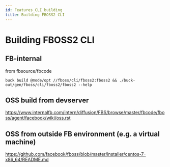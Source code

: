 ```yaml
---
id: Features_CLI_building
title: Building FBOSS2 CLI
---
```


# Building FBOSS2 CLI

## FB-internal

from fbsource/fbcode

`buck build @mode/opt //fboss/cli/fboss2:fboss2 && ./buck-out/gen/fboss/cli/fboss2/fboss2 --help`

## OSS build from devserver

https://www.internalfb.com/intern/diffusion/FBS/browse/master/fbcode/fboss/agent/facebook/wiki/oss.rst

## OSS from outside FB environment (e.g. a virtual machine)

https://github.com/facebook/fboss/blob/master/installer/centos-7-x86_64/README.md
